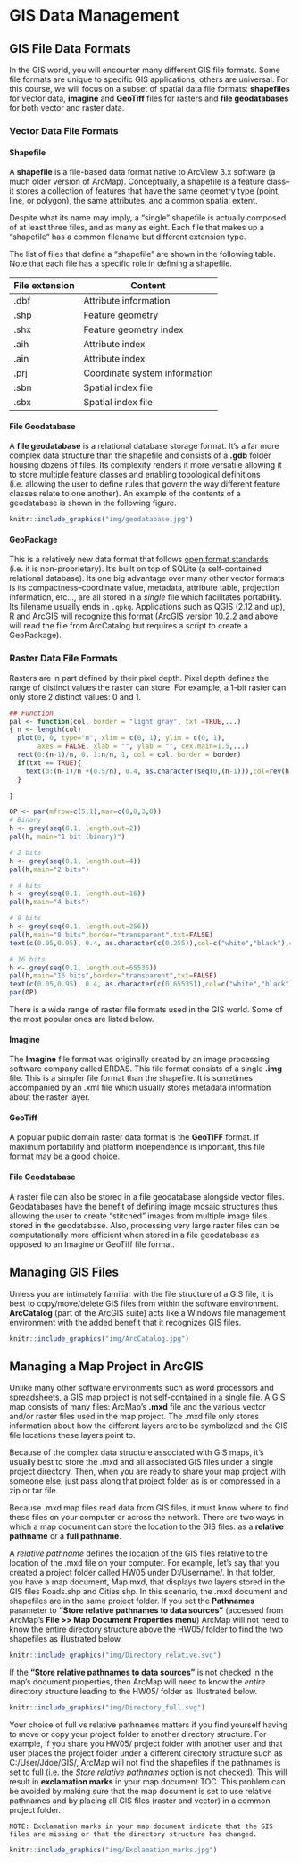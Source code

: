 # GIS Data Management


## GIS File Data Formats

In the GIS world, you will encounter many different GIS file formats. Some file formats are unique to specific GIS applications, others are universal. For this course, we will focus on a subset of spatial data file formats: **shapefiles** for vector data, **imagine** and **GeoTiff** files for rasters and **file geodatabases** for both vector and raster data.

### Vector Data File Formats

#### Shapefile

A **shapefile** is a file-based data format native to ArcView 3.x software (a much older version of ArcMap). Conceptually, a shapefile is a feature class--it stores a collection of features that have the same geometry type (point, line, or polygon), the same attributes, and a common spatial extent. 

Despite what its name may imply, a "single" shapefile is actually composed of at least three files, and as many as eight. Each file that makes up a "shapefile" has a common filename but different extension type. 

The list of files that define a "shapefile" are shown in the following table. Note that each file has a specific role in defining a shapefile. 

File extension |	Content
---------------|------------
.dbf |	Attribute information
.shp |	Feature geometry
.shx |	Feature geometry index
.aih |	Attribute index
.ain |	Attribute index
.prj |	Coordinate system information
.sbn |	Spatial index file
.sbx |	Spatial index file


#### File Geodatabase

A **file geodatabase** is a relational database storage format. It's a far more complex data structure than the shapefile and consists of a **.gdb** folder housing dozens of files. Its complexity renders it more versatile allowing it to store multiple feature classes and enabling topological definitions (i.e. allowing the user to define rules that govern the way different feature classes relate to one another). An example of the contents of a geodatabase is shown in the following figure.

```r

knitr::include_graphics("img/geodatabase.jpg")
```

#### GeoPackage

This is a relatively new data format that follows [open format standards](https://en.wikipedia.org/wiki/Open_format) (i.e. it is non-proprietary). It's built on top of SQLite (a self-contained relational database). Its one big advantage over many other vector formats is its compactness--coordinate value, metadata, attribute table, projection information, etc..., are all stored in a *single* file which facilitates portability. Its filename usually ends in `.gpkg`. Applications such as QGIS (2.12 and up), R and ArcGIS will recognize this format (ArcGIS version 10.2.2 and above will read the file from ArcCatalog but requires a script to create a GeoPackage).


### Raster Data File Formats

Rasters are in part defined by their pixel depth. Pixel depth defines the range of distinct values the raster can store. For example, a 1-bit raster can only store 2 distinct values: 0 and 1.

```r

## Function
pal <- function(col, border = "light gray", txt =TRUE,...)
{ n <- length(col)
  plot(0, 0, type="n", xlim = c(0, 1), ylim = c(0, 1),
       axes = FALSE, xlab = "", ylab = "", cex.main=1.5,...)
  rect(0:(n-1)/n, 0, 1:n/n, 1, col = col, border = border)
  if(txt == TRUE){
    text(0:(n-1)/n +(0.5/n), 0.4, as.character(seq(0,(n-1))),col=rev(h),cex=1)
  }

}

OP <- par(mfrow=c(5,1),mar=c(0,0,3,0))
# Binary
h <- grey(seq(0,1, length.out=2))
pal(h, main="1 bit (binary)")

# 2 bits
h <- grey(seq(0,1, length.out=4))
pal(h,main="2 bits")

# 4 bits
h <- grey(seq(0,1, length.out=16))
pal(h,main="4 bits")

# 8 bits
h <- grey(seq(0,1, length.out=256))
pal(h,main="8 bits",border="transparent",txt=FALSE)
text(c(0.05,0.95), 0.4, as.character(c(0,255)),col=c("white","black"),cex=1)

# 16 bits
h <- grey(seq(0,1, length.out=65536))
pal(h,main="16 bits",border="transparent",txt=FALSE)
text(c(0.05,0.95), 0.4, as.character(c(0,65535)),col=c("white","black"),cex=1)
par(OP)
```

There is a wide range of raster file formats used in the GIS world. Some of the most popular ones are listed below.

#### Imagine

The **Imagine** file format was originally created by an image processing software company called ERDAS. This file format consists of a single **.img** file. This is a simpler file format than the shapefile. It is sometimes accompanied by an .xml file which usually stores metadata information about the raster layer.

#### GeoTiff

A popular public domain raster data format is the **GeoTIFF** format. If maximum portability and platform independence is important, this file format may be a good choice.

#### File Geodatabase

A raster file can also be stored in a file geodatabase alongside vector files. Geodatabases have the benefit of defining image mosaic structures thus allowing the user to create “stitched” images from multiple image files stored in the geodatabase. Also, processing very large raster files can be computationally more efficient when stored in a file geodatabase as opposed to an Imagine or GeoTiff file format.

## Managing GIS Files

Unless you are intimately familiar with the file structure of a GIS file, it is best to copy/move/delete GIS files from within the software environment. **ArcCatalog** (part of the ArcGIS suite) acts like a Windows file management environment with the added benefit that it recognizes GIS files. 

```r

knitr::include_graphics("img/ArcCatalog.jpg")
```


## Managing a Map Project in ArcGIS

Unlike many other software environments such as word processors and spreadsheets, a GIS map project is not self-contained in a single file. A GIS map consists of many files: ArcMap's **.mxd** file and the various vector and/or raster files used in the map project. The .mxd file only stores information about how the different layers are to be symbolized and the GIS file locations these layers point to.

Because of the complex data structure associated with GIS maps, it's usually best to store the .mxd and all associated GIS files under a single project directory. Then, when you are ready to share your map project with someone else, just pass along that project folder as is or compressed in a zip or tar file.

Because .mxd map files read data from GIS files, it must know where to find these files on your computer or across the network. There are two ways in which a map document can store the location to the GIS files: as a **relative pathname** or a **full pathname**. 

A *relative pathname* defines the location of the GIS files relative to the location of the .mxd file on your computer. For example, let's say that you created a project folder called HW05 under D:/Username/. In that folder, you have a map document, Map.mxd, that displays two layers stored in the GIS files Roads.shp and Cities.shp. In this scenario, the .mxd document and shapefiles are in the same project folder. If you set the **Pathnames** parameter to **"Store relative pathnames to data sources"** (accessed from ArcMap's **File >> Map Document Properties menu**) ArcMap will not need to know the entire directory structure above the HW05/ folder to find the two shapefiles as illustrated below. 


```r

knitr::include_graphics("img/Directory_relative.svg")
```

If the **"Store relative pathnames to data sources"** is not checked in the map's document properties, then ArcMap will need to know the *entire* directory structure leading to the HW05/ folder as illustrated below.

```r

knitr::include_graphics("img/Directory_full.svg")
```

Your choice of full vs relative pathnames matters if you find yourself having to move or copy your project folder to another directory structure. For example, if you share you HW05/ project folder with another user and that user places the project folder under a different directory structure such as C:/User/Jdoe/GIS/, ArcMap will not find the shapefiles if the pathnames is set to full (i.e. the _Store relative pathnames_ option is not checked). This will result in **exclamation marks** in your map document TOC. This problem can be avoided by making sure that the map document is set to use relative pathnames and by placing all GIS files (raster and vector) in a common project folder.

```block
NOTE: Exclamation marks in your map document indicate that the GIS files are missing or that the directory structure has changed.
```

```r
knitr::include_graphics("img/Exclamation_marks.jpg")
```


